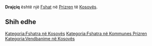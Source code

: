 {{Fshat në Kosovës
 | Emri                = Drajçiq
| sqi_N_name = Drajçiq
| sqi_N_FULL_NAME_RO = Drajçiq
| sqi_N_FULL_NAME_ND_RO = Drajciq
| sqi_N_SORT_NAME_RG = DRAJCIQ
| sqi_N_FULL_NAME_RG = Drajçiq
| sqi_N_FULL_NAME_ND_RG = Drajciq
| sqi_V_name = Drajçiqi
| sqi_V_FULL_NAME_RO = Drajçiqi
| sqi_V_FULL_NAME_ND_RO = Drajciqi
| sqi_V_SORT_NAME_RG = DRAJCIQI
| sqi_V_FULL_NAME_RG = Drajçiqi
| sqi_V_FULL_NAME_ND_RG = Drajciqi
| srp_N_name = Drajčići
| srp_N_FULL_NAME_RO = Drajčići
| srp_N_FULL_NAME_ND_RO = Drajcici
| srp_N_SORT_NAME_RG = DRAJCICI
| srp_N_FULL_NAME_RG = Drajčići
| srp_N_FULL_NAME_ND_RG = Drajcici
| srp_NS_name = Драјчићи
| srp_NS_FULL_NAME_RO = Драјчићи
| srp_NS_FULL_NAME_ND_RO = Драјчићи
| srp_NS_SORT_NAME_RG = ДРАЈЧИЋИ
| srp_NS_FULL_NAME_RG = Драјчићи
| srp_NS_FULL_NAME_ND_RG = Драјчићи
| srp_V_name = Drajčiće
| srp_V_FULL_NAME_RO = Drajčiće
| srp_V_FULL_NAME_ND_RO = Drajcice
| srp_V_SORT_NAME_RG = DRAJCICE
| srp_V_FULL_NAME_RG = Drajčiće
| srp_V_FULL_NAME_ND_RG = Drajcice

 | Emri (Rasa dhanore) = 
 | Figura              = 
 | Shteti              = Kosovo
 | Komuna              = Prizren
 | Kodi postar         = 
 | Sipërfaqja          = 

 | Popullsia           = 

 | Regj. i popullsisë  = 
 | Dend. e popullsisë  = 
 | Faqja zyrtare       = 
 <!--- Koordinatat ----> 
 | Gjerësia            = 42.160278
 | Gjatësia            = 20.875278
 | Lartësia            = 
}}
'''Drajçiq''' është një [[Fshat]] në [[Prizren]] të [[Kosovës]].

<!-- == Gjeografia == -->
<!-- == Historia == -->
<!-- == Demografia == -->
== Shih edhe ==
{{Komuna Prizren}}
{{Kosovo-Administrata-Cung}}

[[Kategoria:Fshatra në Kosovës]]
[[Kategoria:Fshatra në Kommunes Prizren]]
[[Kategoria:Vendbanime në Kosovës]]